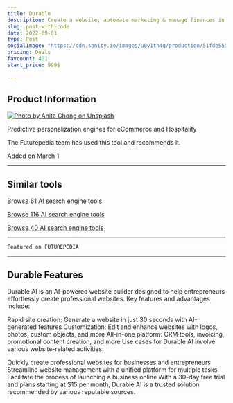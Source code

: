 ```yaml
---
title: Durable
description: Create a website, automate marketing & manage finances in 30 secs
slug: post-with-code
date: 2022-09-01
type: Post
socialImage: "https://cdn.sanity.io/images/u0v1th4q/production/51fde55567afcd81d357e7ee63e3777a46b0ed81-1680x876.png?rect,0,1830,900&auto=format"
pricing: Deals
favcount: 401
start_price: 999$

---
```

## Product Information

[![Photo by Anita Chong on Unsplash](https://cdn.sanity.io/images/u0v1th4q/production/fb90f190648d8b3c3b27c292e7826b4375f2e2bb-1900x996.png)](https://cdn.sanity.io/images/u0v1th4q/production/fb90f190648d8b3c3b27c292e7826b4375f2e2bb-1900x996.png)

Predictive personalization engines for eCommerce and Hospitality

The Futurepedia team has used this tool and recommends it.

Added on March 1

---
## Similar tools

[Browse 61 AI search engine tools](/)

[Browse 116 AI search engine tools](/)

[Browse 40 AI search engine tools ](/)

---

```
Featured on FUTUREPEDIA

```

---

## Durable Features

Durable AI is an AI-powered website builder designed to help entrepreneurs effortlessly create professional websites. Key features and advantages include:

Rapid site creation: Generate a website in just 30 seconds with AI-generated features
Customization: Edit and enhance websites with logos, photos, custom objects, and more
All-in-one platform: CRM tools, invoicing, promotional content creation, and more
Use cases for Durable AI involve various website-related activities:

Quickly create professional websites for businesses and entrepreneurs
Streamline website management with a unified platform for multiple tasks
Facilitate the process of launching a business online
With a 30-day free trial and plans starting at $15 per month, Durable AI is a trusted solution recommended by various reputable sources.